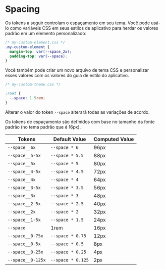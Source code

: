 
<Meta title="Guia de Estilo/Espaçamento" />

# Spacing

Os tokens a seguir controlam o espaçamento em seu tema. Você pode usá-lo como variáveis CSS em seus estilos de aplicativo para herdar os valores padrão em um elemento personalizado:

```css
/* my-custom-element.css */
.my-custom-element {
  margin-top: var(--space_2x);
  padding-top: var(--space);
}
```

Você também pode criar um novo arquivo de tema CSS e personalizar esses valores com os valores do guia de estilo do aplicativo.

```css
/* my-custom-theme.css */

:root {
  --space: 1.5rem;
}
```

Alterar o valor do token `--space` alterará todas as variações de acordo.

Os tokens de espaçamento são definidos com base no tamanho da fonte padrão (no tema padrão que é 16px).

| Tokens            | Default Value     | Computed Value |
| ----------------- | ----------------- | -------------- |
| `--space__6x`     | `--space * 6`     | 96px           |
| `--space__5-5x`   | `--space * 5.5`   | 88px           |
| `--space__5x`     | `--space * 5`     | 80px           |
| `--space__4-5x`   | `--space * 4.5`   | 72px           |
| `--space__4x`     | `--space * 4`     | 64px           |
| `--space__3-5x`   | `--space * 3.5`   | 56px           |
| `--space__3x`     | `--space * 3`     | 48px           |
| `--space__2-5x`   | `--space * 2.5`   | 40px           |
| `--space__2x`     | `--space * 2`     | 32px           |
| `--space__1-5x`   | `--space * 1.5`   | 24px           |
| `--space`         | 1rem              | 16px           |
| `--space__0-75x`  | `--space * 0.75`  | 12px           |
| `--space__0-5x`   | `--space * 0.5`   | 8px            |
| `--space__0-25x`  | `--space * 0.25`  | 4px            |
| `--space__0-125x` | `--space * 0.125` | 2px            |
